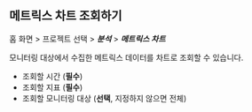 ## 메트릭스 차트 조회하기

홈 화면 > 프로젝트 선택 > ***분석*** > ***메트릭스 차트***

모니터링 대상에서 수집한 메트릭스 데이터를 차트로 조회할 수 있습니다.

<ProdImg img='metrics-chart-example-01.png' desc='' />

* 조회할 시간 (**필수**)
* 조회할 지표 (**필수**)
* 조회할 모니터링 대상 (**선택**, 지정하지 않으면 전체)